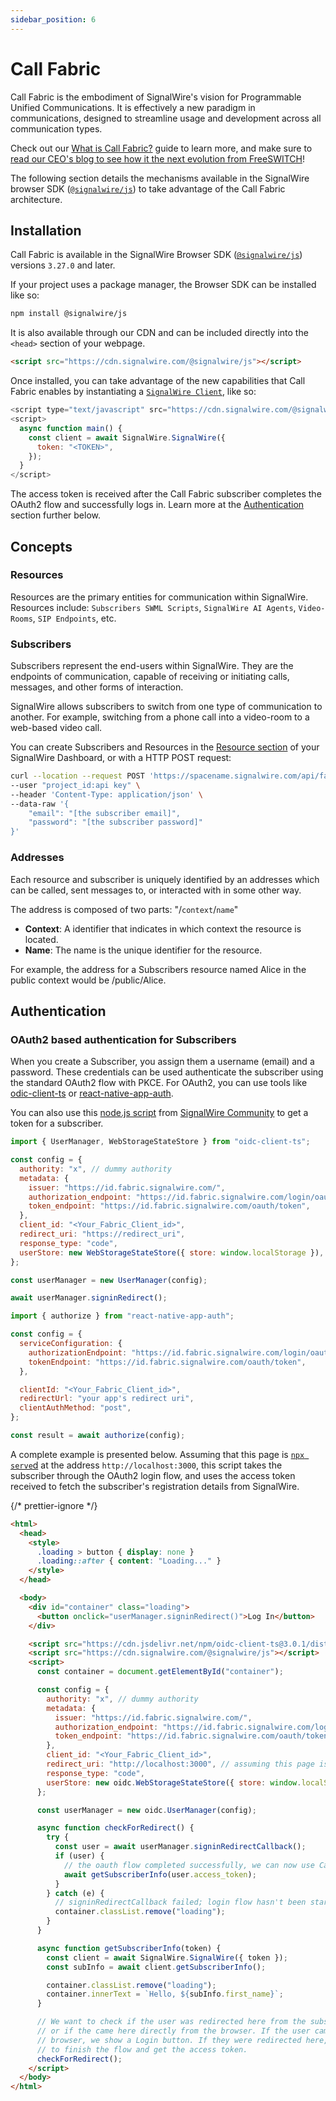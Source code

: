 ```yaml
---
sidebar_position: 6
---
```


# Call Fabric


Call Fabric is the embodiment of SignalWire's vision for Programmable Unified Communications. It is effectively a new paradigm in communications, designed to streamline usage and development across all communication types.

Check out our [What is Call Fabric?](/platform/call-fabric/) guide to learn more, and make sure to [read our CEO's blog to see how it the next evolution from FreeSWITCH](https://signalwire.com/blogs/ceo/signal-call-fabric-the-next-evolution-from-freeswitch)!

The following section details the mechanisms available in the SignalWire browser SDK ([`@signalwire/js`]) to take advantage of the Call Fabric architecture.


## **Installation**

Call Fabric is available in the SignalWire Browser SDK ([`@signalwire/js`]) versions `3.27.0` and later.

If your project uses a package manager, the Browser SDK can be installed like so:

```bash npm2yarn
npm install @signalwire/js
```

It is also available through our CDN and can be included directly into the `<head>` section of your webpage.

```html
<script src="https://cdn.signalwire.com/@signalwire/js"></script>
```

Once installed, you can take advantage of the new capabilities that Call Fabric enables by instantiating a [`SignalWire Client`], like so:

```js
<script type="text/javascript" src="https://cdn.signalwire.com/@signalwire/js"></script>
<script>
  async function main() {
    const client = await SignalWire.SignalWire({
      token: "<TOKEN>",
    });
  }
</script>
```

The access token is received after the Call Fabric subscriber completes the OAuth2 flow and successfully logs in. Learn more at the [Authentication] section further below.

[`@signalwire/js`]: https://www.npmjs.com/package/@signalwire/js
[`SignalWire Client`]: ./client/index.mdx
[Authentication]: #authentication

## **Concepts**

### Resources

Resources are the primary entities for communication within SignalWire.
Resources include: `Subscribers SWML Scripts`, `SignalWire AI Agents`,
`Video-Rooms`, `SIP Endpoints`, etc.

### Subscribers

Subscribers represent the end-users within SignalWire.
They are the endpoints of communication, capable of receiving or
initiating calls, messages, and other forms of interaction.

SignalWire allows subscribers to switch from one type of communication
to another. For example, switching from a phone call into a video-room to
a web-based video call.

You can create Subscribers and Resources in the [Resource section](https://my.signalwire.com/resources)
of your SignalWire Dashboard, or with a HTTP POST request:

```bash
curl --location --request POST 'https://spacename.signalwire.com/api/fabric/subscribers' \
--user "project_id:api key" \
--header 'Content-Type: application/json' \
--data-raw '{
    "email": "[the subscriber email]",
    "password": "[the subscriber password]"
}'
```

### Addresses

Each resource and subscriber is uniquely identified by an addresses which can be called,
sent messages to, or interacted with in some other way.

The address is composed of two parts: "/`context`/`name`"

- **Context**: A identifier that indicates in which context the resource is located.
- **Name**: The name is the unique identifier for the resource.

For example, the address for a Subscribers resource named Alice in the public context would be /public/Alice.

## **Authentication**

### OAuth2 based authentication for Subscribers

When you create a Subscriber, you assign them a username (email) and a password. These credentials
can be used authenticate the subscriber using the standard OAuth2 flow with PKCE. For OAuth2, you
can use tools like [odic-client-ts](https://github.com/authts/oidc-client-ts) or
[react-native-app-auth](https://github.com/FormidableLabs/react-native-app-auth).

You can also use this [node.js script](https://github.com/signalwire-community/react/tree/main/scripts/refresh-fabric-tokens)
from [SignalWire Community](https://github.com/signalwire-community) to get a token for a subscriber.

<Tabs>
<TabItem label="oidc-client-ts" value="web">

```js
import { UserManager, WebStorageStateStore } from "oidc-client-ts";

const config = {
  authority: "x", // dummy authority
  metadata: {
    issuer: "https://id.fabric.signalwire.com/",
    authorization_endpoint: "https://id.fabric.signalwire.com/login/oauth/authorize",
    token_endpoint: "https://id.fabric.signalwire.com/oauth/token",
  },
  client_id: "<Your_Fabric_Client_id>",
  redirect_uri: "https://redirect_uri",
  response_type: "code",
  userStore: new WebStorageStateStore({ store: window.localStorage }),
};

const userManager = new UserManager(config);

await userManager.signinRedirect();
```

</TabItem>

<TabItem label="react-native-app-auth" value="mobile">

```js
import { authorize } from "react-native-app-auth";

const config = {
  serviceConfiguration: {
    authorizationEndpoint: "https://id.fabric.signalwire.com/login/oauth/authorize",
    tokenEndpoint: "https://id.fabric.signalwire.com/oauth/token",
  },

  clientId: "<Your_Fabric_Client_id>",
  redirectUrl: "your app's redirect uri",
  clientAuthMethod: "post",
};

const result = await authorize(config);
```

</TabItem>
</Tabs>

A complete example is presented below.
Assuming that this page is [`npx serve`d](https://www.npmjs.com/package/serve) at the address `http://localhost:3000`, this script takes the subscriber
through the OAuth2 login flow, and uses the access token received to fetch the subscriber's registration details from SignalWire.

{/* prettier-ignore */}
```html title="index.html"
<html>
  <head>
    <style>
      .loading > button { display: none }
      .loading::after { content: "Loading..." }
    </style>
  </head>

  <body>
    <div id="container" class="loading">
      <button onclick="userManager.signinRedirect()">Log In</button>
    </div>

    <script src="https://cdn.jsdelivr.net/npm/oidc-client-ts@3.0.1/dist/browser/oidc-client-ts.min.js"></script>
    <script src="https://cdn.signalwire.com/@signalwire/js"></script>
    <script>
      const container = document.getElementById("container");

      const config = {
        authority: "x", // dummy authority
        metadata: {
          issuer: "https://id.fabric.signalwire.com/",
          authorization_endpoint: "https://id.fabric.signalwire.com/login/oauth/authorize",
          token_endpoint: "https://id.fabric.signalwire.com/oauth/token",
        },
        client_id: "<Your_Fabric_Client_id>",
        redirect_uri: "http://localhost:3000", // assuming this page is being served at port 3000 of localhost
        response_type: "code",
        userStore: new oidc.WebStorageStateStore({ store: window.localStorage }),
      };

      const userManager = new oidc.UserManager(config);

      async function checkForRedirect() {
        try {
          const user = await userManager.signinRedirectCallback();
          if (user) {
            // the oauth flow completed successfully, we can now use Call Fabric features using the access token.
            await getSubscriberInfo(user.access_token);
          }
        } catch (e) {
          // signinRedirectCallback failed; login flow hasn't been started yet. We'll show the Login button.
          container.classList.remove("loading");
        }
      }

      async function getSubscriberInfo(token) {
        const client = await SignalWire.SignalWire({ token });
        const subInfo = await client.getSubscriberInfo();

        container.classList.remove("loading");
        container.innerText = `Hello, ${subInfo.first_name}`;
      }

      // We want to check if the user was redirected here from the subscriber login flow,
      // or if the came here directly from the browser. If the user came directly from the 
      // browser, we show a Login button. If they were redirected here, we allow oidc-client-ts
      // to finish the flow and get the access token.
      checkForRedirect();
    </script>
  </body>
</html>
```
